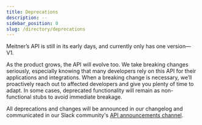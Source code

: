 ```yaml
---
title: Deprecations
description: --
sidebar_position: 0
slug: /directory/deprecations
---
```


Meitner’s API is still in its early days, and currently only has one version—V1.

As the product grows, the API will evolve too. We take breaking changes seriously, especially knowing that many developers rely on this API for their applications and integrations. When a breaking change is necessary, we’ll proactively reach out to affected developers and give you plenty of time to adapt. In some cases, deprecated functionality will remain as non-functional stubs to avoid immediate breakage.

All deprecations and changes will be announced in our changelog and communicated in our Slack community's [API announcements channel](https://meitnerapi.slack.com/archives/C08JMJ5J1DW).
